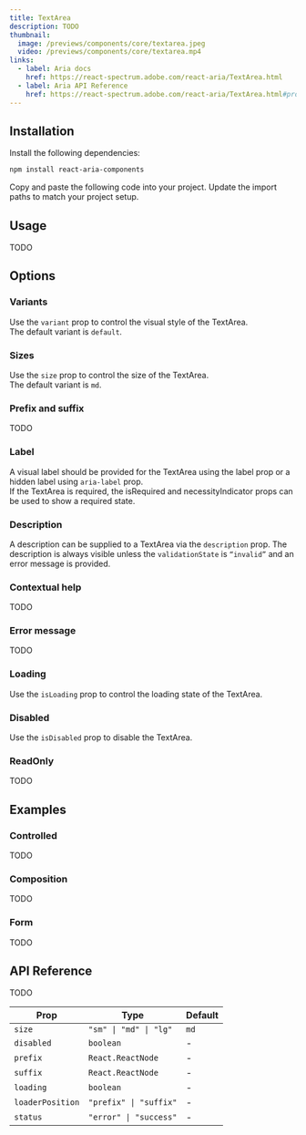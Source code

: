```yaml
---
title: TextArea
description: TODO
thumbnail:
  image: /previews/components/core/textarea.jpeg
  video: /previews/components/core/textarea.mp4
links:
  - label: Aria docs
    href: https://react-spectrum.adobe.com/react-aria/TextArea.html
  - label: Aria API Reference
    href: https://react-spectrum.adobe.com/react-aria/TextArea.html#props
---
```


<ComponentPreview name="demos/components/core/text-area/default" className="max-w-sm" />

## Installation

<Steps>
  <Step>Install the following dependencies:</Step>

```bash
npm install react-aria-components
```

  <Step>Copy and paste the following code into your project.</Step>
  <ComponentSource name="components/core/default/text-area" />
  <Step>Update the import paths to match your project setup.</Step>
</Steps>


## Usage

TODO

## Options

### Variants

Use the `variant` prop to control the visual style of the TextArea.<br/>
The default variant is `default`.

<ComponentPreview name="demos/components/core/text-area/variants" className="max-w-[250px]" />

### Sizes

Use the `size` prop to control the size of the TextArea.<br/>
The default variant is `md`.

<ComponentPreview name="demos/components/core/text-area/sizes" className="max-w-lg" />

### Prefix and suffix

TODO

<ComponentPreview
  name="demos/components/core/text-area/prefix-and-suffix"
  className="max-w-[250px]"
/>

### Label

A visual label should be provided for the TextArea using the label prop or a hidden label using `aria-label` prop.<br/>
If the TextArea is required, the isRequired and necessityIndicator props can be used to show a required state.

<ComponentPreview name="demos/components/core/text-area/label" className="max-w-[250px]" />

### Description

A description can be supplied to a TextArea via the `description` prop. The description is always visible unless the `validationState` is `“invalid”` and an error message is provided.

<ComponentPreview
  name="demos/components/core/text-area/description"
  className="max-w-[250px]"
/>

### Contextual help

TODO

<ComponentPreview
  name="demos/components/core/text-area/contextual-help"
  className="max-w-[250px]"
/>

### Error message

TODO

<ComponentPreview
  name="demos/components/core/text-area/error-message"
  className="max-w-[250px]"
/>

### Loading

Use the `isLoading` prop to control the loading state of the TextArea.

<ComponentPreview name="demos/components/core/text-area/loading" className="max-w-[250px]" />

### Disabled

Use the `isDisabled` prop to disable the TextArea.

<ComponentPreview name="demos/components/core/text-area/disabled" className="max-w-[250px]" />

### ReadOnly

TODO

<ComponentPreview
  name="demos/components/core/text-area/read-only"
  className="max-w-[250px]"
/>

## Examples

### Controlled

TODO

<ComponentPreview
  name="demos/components/core/text-area/controlled"
  className="max-w-[250px]"
/>

### Composition

TODO

<ComponentPreview
  name="demos/components/core/text-area/composition"
  className="max-w-[250px]"
/>

### Form

TODO

<ComponentPreview name="demos/components/core/text-area/form" className="max-w-[250px]" />

## API Reference

TODO

| Prop             | Type                   | Default |
| ---------------- | ---------------------- | ------- |
| `size`           | `"sm" \| "md" \| "lg"` | `md`    |
| `disabled`       | `boolean`              | -       |
| `prefix`         | `React.ReactNode`      | -       |
| `suffix`         | `React.ReactNode`      | -       |
| `loading`        | `boolean`              | -       |
| `loaderPosition` | `"prefix" \| "suffix"` | -       |
| `status`         | `"error" \| "success"` | -       |
